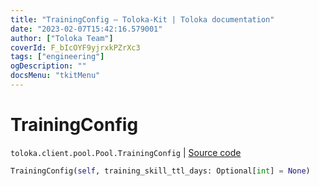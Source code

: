 ```yaml
---
title: "TrainingConfig — Toloka-Kit | Toloka documentation"
date: "2023-02-07T15:42:16.579001"
author: ["Toloka Team"]
coverId: F_bIcOYF9yjrxkPZrXc3
tags: ["engineering"]
ogDescription: ""
docsMenu: "tkitMenu"
---
```


# TrainingConfig
`toloka.client.pool.Pool.TrainingConfig` | [Source code](https://github.com/Toloka/toloka-kit/blob/v1.1.3/src/client/pool/__init__.py#L179)

```python
TrainingConfig(self, training_skill_ttl_days: Optional[int] = None)
```